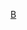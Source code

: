 {{Catnav|頁面分類|地理|国家|欧洲国家|德国|德國行政區劃}}
{{Catnav|頁面分類|地理|国家|按國家分類|各國行政區劃|德國行政區劃}}
{{Catnav|頁面分類|各種主題的頁面分類|按國家分類|各國行政區劃|德國行政區劃}}
{{Catnav|頁面分類|各種主題的頁面分類|按國家分類|各國地理|德國地理|德國行政區劃}}
{{Commons category|Bavaria}}

[[Category:德国联邦州|B]]